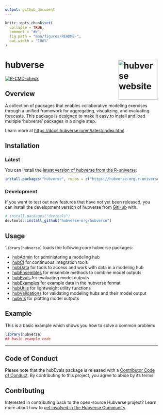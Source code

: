 ```yaml
---
output: github_document
---
```


<!-- README.md is generated from README.Rmd. Please edit that file -->

```r
knitr::opts_chunk$set(
  collapse = TRUE,
  comment = "#>",
  fig.path = "man/figures/README-",
  out.width = "100%"
)
```

# hubverse <a href="https://docs.hubverse.io/en/latest/index.html"><img src="inst/stickers/hubverse-sticker.png" align="right" height="131" alt="hubverse website" /></a>

<!-- badges: start -->

[![R-CMD-check](https://github.com/hubverse-org/hubverse/actions/workflows/R-CMD-check.yaml/badge.svg)](https://github.com/hubverse-org/hubverse/actions/workflows/R-CMD-check.yaml)

<!-- badges: end -->

## Overview

A collection of packages that enables collaborative modeling exercises through a unified framework for aggregating, visualizing, and evaluating forecasts. This package is designed to make it easy to install and load multiple 'hubverse' packages in a single step.

Learn more at <https://docs.hubverse.io/en/latest/index.html>.

## Installation

### Latest

You can install the [latest version of hubverse from the R-universe](https://hubverse-org.r-universe.dev/hubverse):

```r
install.packages("hubverse", repos = c("https://hubverse-org.r-universe.dev", "https://cloud.r-project.org"))
```

### Development

If you want to test out new features that have not yet been released, you can install the development version of hubverse from [GitHub](https://github.com/) with:

```r
# install.packages("devtools")
devtools::install_github("hubverse-org/hubverse")
```

## Usage

`library(hubverse)` loads the following core hubverse packages:

- [hubAdmin](https://hubverse-org.github.io/hubAdmin/) for administering a modeling hub
- [hubCI](https://hubverse-org.github.io/hubCI/) for continuous integration tools
- [hubData](https://hubverse-org.github.io/hubData/) for tools to access and work with data in a modeling hub
- [hubEnsembles](https://hubverse-org.github.io/hubEnsembles/) for ensemble methods to combine model outputs
- [hubEvals](https://hubverse-org.github.io/hubEvals/) for evaluating model outputs
- [hubExamples](https://hubverse-org.github.io/hubExamples/) for example data in the hubverse format
- [hubUtils](https://hubverse-org.github.io/hubUtils/) for lightweight utility functions
- [hubValidations](https://hubverse-org.github.io/hubValidations/) for validating modeling hubs and their model output
- [hubVis](https://hubverse-org.github.io/hubVis/) for plotting model outputs

## Example

This is a basic example which shows you how to solve a common problem:

```r
library(hubverse)
## basic example code
```

***

## Code of Conduct

Please note that the hubEvals package is released with a [Contributor Code of Conduct](.github/CODE_OF_CONDUCT.md). By contributing to this project, you agree to abide by its terms.

## Contributing

Interested in contributing back to the open-source Hubverse project?
Learn more about how to [get involved in the Hubverse Community](https://docs.hubverse.io/en/latest/overview/contribute.html)

